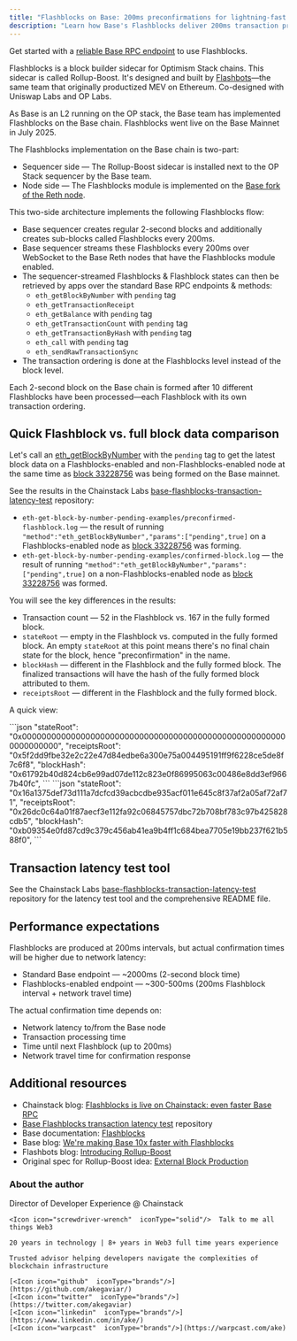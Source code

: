 ```yaml
---
title: "Flashblocks on Base: 200ms preconfirmations for lightning-fast UX"
description: "Learn how Base's Flashblocks deliver 200ms transaction preconfirmations, making Base 10x faster. Available on Chainstack."
---
```


Get started with a [reliable Base RPC endpoint](https://chainstack.com/build-better-with-base/) to use Flashblocks.

Flashblocks is a block builder sidecar for Optimism Stack chains. This sidecar is called Rollup-Boost. It's designed and built by [Flashbots](https://www.flashbots.net/)—the same team that originally productized MEV on Ethereum. Co-designed with Uniswap Labs and OP Labs.

As Base is an L2 running on the OP stack, the Base team has implemented Flashblocks on the Base chain. Flashblocks went live on the Base Mainnet in July 2025.

The Flashblocks implementation on the Base chain is two-part:
* Sequencer side — The Rollup-Boost sidecar is installed next to the OP Stack sequencer by the Base team.
* Node side — The Flashblocks module is implemented on the [Base fork of the Reth node](https://github.com/base/node-reth).

This two-side architecture implements the following Flashblocks flow:
* Base sequencer creates regular 2-second blocks and additionally creates sub-blocks called Flashblocks every 200ms.
* Base sequencer streams these Flashblocks every 200ms over WebSocket to the Base Reth nodes that have the Flashblocks module enabled.
* The sequencer-streamed Flashblocks & Flashblock states can then be retrieved by apps over the standard Base RPC endpoints & methods:
  * `eth_getBlockByNumber` with `pending` tag
  * `eth_getTransactionReceipt`
  * `eth_getBalance` with `pending` tag
  * `eth_getTransactionCount` with `pending` tag
  * `eth_getTransactionByHash` with `pending` tag
  * `eth_call` with `pending` tag
  * `eth_sendRawTransactionSync`
* The transaction ordering is done at the Flashblocks level instead of the block level.

Each 2-second block on the Base chain is formed after 10 different Flashblocks have been processed—each Flashblock with its own transaction ordering.

## Quick Flashblock vs. full block data comparison

Let's call an [eth_getBlockByNumber](/reference/base-getblockbynumber) with the `pending` tag to get the latest block data on a Flashblocks-enabled and non-Flashblocks-enabled node at the same time as [block 33228756](https://basescan.org/block/33228756) was being formed on the Base mainnet.

See the results in the Chainstack Labs [base-flashblocks-transaction-latency-test](https://github.com/chainstacklabs/base-flashblocks-transaction-latency-test) repository:

* `eth-get-block-by-number-pending-examples/preconfirmed-flashblock.log` — the result of running `"method":"eth_getBlockByNumber","params":["pending",true]` on a Flashblocks-enabled node as [block 33228756](https://basescan.org/block/33228756) was forming.
* `eth-get-block-by-number-pending-examples/confirmed-block.log` — the result of running `"method":"eth_getBlockByNumber","params":["pending",true]` on a non-Flashblocks-enabled node as [block 33228756](https://basescan.org/block/33228756) was formed.

You will see the key differences in the results:
* Transaction count — 52 in the Flashblock vs. 167 in the fully formed block.
* `stateRoot` — empty in the Flashblock vs. computed in the fully formed block. An empty `stateRoot` at this point means there's no final chain state for the block, hence "preconfirmation" in the name.
* `blockHash` — different in the Flashblock and the fully formed block. The finalized transactions will have the hash of the fully formed block attributed to them.
* `receiptsRoot` — different in the Flashblock and the fully formed block.

A quick view:

<Tabs>
  <Tab title="Preconfirmed 200ms Flashblock">
    ```json
    "stateRoot": "0x0000000000000000000000000000000000000000000000000000000000000000",
    "receiptsRoot": "0x5f2dd9fbe32e2c22e47d84edbe6a300e75a004495191ff9f6228ce5de8f7c6f8",
    "blockHash": "0x61792b40d824cb6e99ad07de112c823e0f86995063c00486e8dd3ef9667b40fc",
    ```
  </Tab>
  <Tab title="Confirmed regular 2s block">
    ```json
    "stateRoot": "0x16a1375def73d111a7dcfcd39acbcdbe935acf011e645c8f37af2a05af72af71",
    "receiptsRoot": "0x26dc0c64a01f87aecf3e112fa92c06845757dbc72b708bf783c97b425828cdb5",
    "blockHash": "0xb09354e0fd87cd9c379c456ab41ea9b4ff1c684bea7705e19bb237f621b588f0",
    ```
  </Tab>
</Tabs>

## Transaction latency test tool

See the Chainstack Labs [base-flashblocks-transaction-latency-test](https://github.com/chainstacklabs/base-flashblocks-transaction-latency-test) repository for the latency test tool and the comprehensive README file.

## Performance expectations

Flashblocks are produced at 200ms intervals, but actual confirmation times will be higher due to network latency:

- Standard Base endpoint — ~2000ms (2-second block time)
- Flashblocks-enabled endpoint — ~300-500ms (200ms Flashblock interval + network travel time)

The actual confirmation time depends on:
- Network latency to/from the Base node
- Transaction processing time
- Time until next Flashblock (up to 200ms)
- Network travel time for confirmation response

## Additional resources

* Chainstack blog: [Flashblocks is live on Chainstack: even faster Base RPC](https://chainstack.com/flashblocks-base-rpc/)
* [Base Flashblocks transaction latency test](https://github.com/chainstacklabs/base-flashblocks-transaction-latency-test) repository
* Base documentation: [Flashblocks](https://docs.base.org/base-chain/flashblocks/apps)
* Base blog: [We're making Base 10x faster with Flashblocks](https://blog.base.dev/accelerating-base-with-flashblocks)
* Flashbots blog: [Introducing Rollup-Boost](https://writings.flashbots.net/introducing-rollup-boost)
* Original spec for Rollup-Boost idea: [External Block Production](https://github.com/ethereum-optimism/design-docs/blob/main/protocol/external-block-production.md)

### About the author

<CardGroup>
  <Card title="Ake" img="/images/docs/profile_images/1719912994363326464/8_Bi4fdM_400x400.jpg">
    <Icon icon="code"  iconType="solid"/>Director of Developer Experience @ Chainstack

    <Icon icon="screwdriver-wrench"  iconType="solid"/>  Talk to me all things Web3

    20 years in technology | 8+ years in Web3 full time years experience

    Trusted advisor helping developers navigate the complexities of blockchain infrastructure

    [<Icon icon="github"  iconType="brands"/>](https://github.com/akegaviar/)
    [<Icon icon="twitter"  iconType="brands"/>](https://twitter.com/akegaviar)
    [<Icon icon="linkedin"  iconType="brands"/>](https://www.linkedin.com/in/ake/)
    [<Icon icon="warpcast"  iconType="brands"/>](https://warpcast.com/ake)
  </Card>
</CardGroup>

